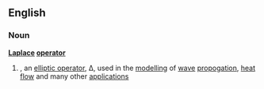 ==English==
===Noun===
{{wikipedia}}
'''[[Laplace]]  [[operator]]'''
#{{mathematics}},{{physics}} an [[elliptic operator]], Δ, used in the [[modelling]] of [[wave]] [[propogation]], [[heat]] [[flow]] and many other [[application]]s